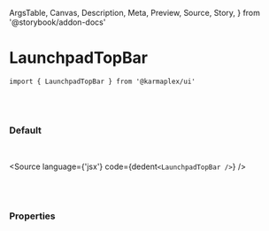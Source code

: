   ArgsTable,
  Canvas,
  Description,
  Meta,
  Preview,
  Source,
  Story,
} from '@storybook/addon-docs'


<Meta title='01. Atoms / LaunchpadTopBar' component={LaunchpadTopBar} />

# LaunchpadTopBar

`import { LaunchpadTopBar } from '@karmaplex/ui'`

<br />
<br />

### Default

<br />

<Story name='Default'>
  <div className='doc-story__preview' style={{ zoom: '100%' }}>
    <div className='flex items-center gap-4'>
      <LaunchpadTopBar />
    </div>
  </div>
</Story>

<Source language={'jsx'} code={dedent`<LaunchpadTopBar />`} />

<br />
<br />

### Properties

<ArgsTable of={LaunchpadTopBar} />
